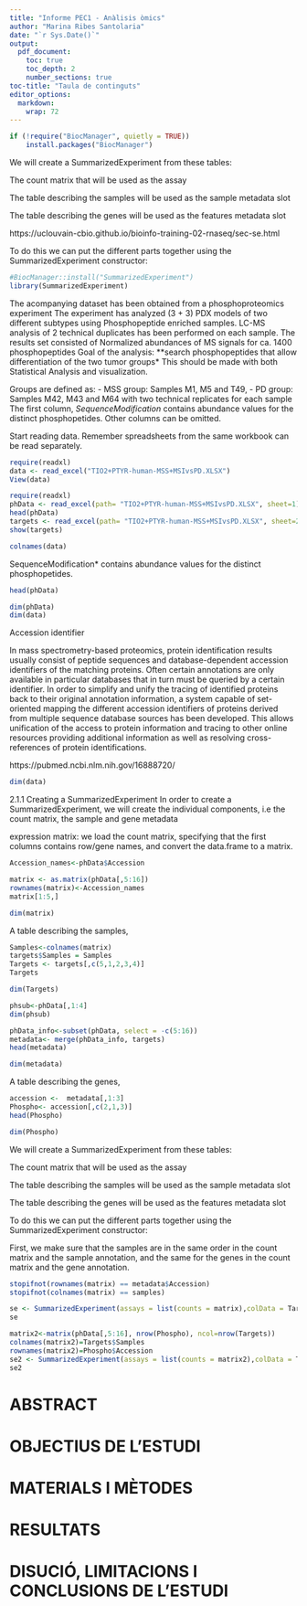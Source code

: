 ```yaml
---
title: "Informe PEC1 - Anàlisis òmics"
author: "Marina Ribes Santolaria"
date: "`r Sys.Date()`"
output: 
  pdf_document:
    toc: true
    toc_depth: 2
    number_sections: true
toc-title: "Taula de continguts"
editor_options: 
  markdown: 
    wrap: 72
---
```


```r
if (!require("BiocManager", quietly = TRUE))
    install.packages("BiocManager")
```

We will create a SummarizedExperiment from these tables:

The count matrix that will be used as the assay

The table describing the samples will be used as the sample metadata slot

The table describing the genes will be used as the features metadata slot

https://uclouvain-cbio.github.io/bioinfo-training-02-rnaseq/sec-se.html

To do this we can put the different parts together using the SummarizedExperiment constructor:

```r
#BiocManager::install("SummarizedExperiment")
library(SummarizedExperiment)
```


The acompanying dataset has been obtained from a phosphoproteomics experiment
The experiment has analyzed (3 + 3) PDX models of two different subtypes using Phosphopeptide enriched samples.
LC-MS analysis of 2 technical duplicates has been performed on each sample.
The results set consisted of Normalized abundances of MS signals for ca. 1400 phosphopeptides
Goal of the analysis: **search phosphopeptides that allow differentiation of the two tumor groups*
This should be made with both Statistical Analysis and visualization.

Groups are defined as:
- MSS group: Samples M1, M5 and T49,
- PD group: Samples M42, M43 and M64 with two technical replicates for each sample
The first column, *SequenceModification* contains abundance values for the distinct phosphopetides. Other columns can be omitted.

Start reading data. Remember spreadsheets from the same workbook can be read separately.
```r
require(readxl)
data <- read_excel("TIO2+PTYR-human-MSS+MSIvsPD.XLSX")
View(data)

```

```r
require(readxl)
phData <- read_excel(path= "TIO2+PTYR-human-MSS+MSIvsPD.XLSX", sheet=1)
head(phData)
targets <- read_excel(path= "TIO2+PTYR-human-MSS+MSIvsPD.XLSX", sheet=2)
show(targets)
```

```r
colnames(data)
```
SequenceModification* contains abundance values for the distinct phosphopetides.
```r
head(phData)
```
```r
dim(phData)
dim(data)
```


Accession identifier 

In mass spectrometry-based proteomics, protein identification results usually consist of peptide sequences and database-dependent accession identifiers of the matching proteins. Often certain annotations are only available in particular databases that in turn must be queried by a certain identifier. In order to simplify and unify the tracing of identified proteins back to their original annotation information, a system capable of set-oriented mapping the different accession identifiers of proteins derived from multiple sequence database sources has been developed. This allows unification of the access to protein information and tracing to other online resources providing additional information as well as resolving cross-references of protein identifications. 

https://pubmed.ncbi.nlm.nih.gov/16888720/

```r
dim(data)
```
2.1.1 Creating a SummarizedExperiment
In order to create a SummarizedExperiment, we will create the individual components, i.e the count matrix, the sample and gene metadata 

expression matrix: we load the count matrix, specifying that the first columns contains row/gene names, and convert the data.frame to a matrix. 

```r
Accession_names<-phData$Accession
```

```r
matrix <- as.matrix(phData[,5:16])
rownames(matrix)<-Accession_names
matrix[1:5,]
```
```r
dim(matrix)
```


A table describing the samples, 
```r
Samples<-colnames(matrix)
targets$Samples = Samples
Targets <- targets[,c(5,1,2,3,4)]
Targets
```

```r
dim(Targets)
```

```r
phsub<-phData[,1:4]
dim(phsub)
```

```r

phData_info<-subset(phData, select = -c(5:16))
metadata<- merge(phData_info, targets)
head(metadata)
```
```r
dim(metadata)
```



A table describing the genes, 
```r
accession <-  metadata[,1:3]
Phospho<- accession[,c(2,1,3)]
head(Phospho)
```
```r
dim(Phospho)
```

We will create a SummarizedExperiment from these tables:

The count matrix that will be used as the assay

The table describing the samples will be used as the sample metadata slot

The table describing the genes will be used as the features metadata slot


To do this we can put the different parts together using the SummarizedExperiment constructor:

First, we make sure that the samples are in the same order in the count matrix and the sample annotation, and the same for the genes in the count matrix and the gene annotation.

```r
stopifnot(rownames(matrix) == metadata$Accession)
stopifnot(colnames(matrix) == samples)
```



```r
se <- SummarizedExperiment(assays = list(counts = matrix),colData = Targets, rowData = phsub)
se
```


```r
matrix2<-matrix(phData[,5:16], nrow(Phospho), ncol=nrow(Targets))
colnames(matrix2)=Targets$Samples
rownames(matrix2)=Phospho$Accession
se2 <- SummarizedExperiment(assays = list(counts = matrix2),colData = Targets, rowData = Phospho)
se2

```

# ABSTRACT

 
# OBJECTIUS DE L'ESTUDI


# MATERIALS I MÈTODES


# RESULTATS


# DISUCIÓ, LIMITACIONS I CONCLUSIONS DE L'ESTUDI